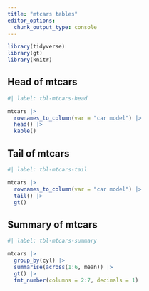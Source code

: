 ```yaml
---
title: "mtcars tables"
editor_options: 
  chunk_output_type: console
---
```



```r
library(tidyverse)
library(gt)
library(knitr)
```

## Head of mtcars

```r
#| label: tbl-mtcars-head

mtcars |> 
  rownames_to_column(var = "car model") |>
  head() |>
  kable()

```

## Tail of mtcars

```r
#| label: tbl-mtcars-tail

mtcars |> 
  rownames_to_column(var = "car model") |>
  tail() |>
  gt()

```

## Summary of mtcars

```r
#| label: tbl-mtcars-summary

mtcars |> 
  group_by(cyl) |>
  summarise(across(1:6, mean)) |>
  gt() |> 
  fmt_number(columns = 2:7, decimals = 1)

```


